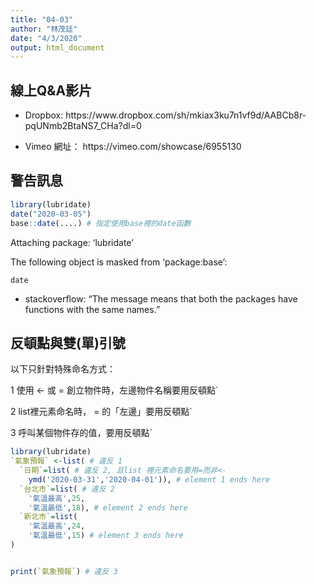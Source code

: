 ```yaml
---
title: "04-03"
author: "林茂廷"
date: "4/3/2020"
output: html_document
---
```


## 線上Q&A影片

  * Dropbox: https://www.dropbox.com/sh/mkiax3ku7n1vf9d/AABCb8r-pqUNmb2BtaNS7_CHa?dl=0
  
  * Vimeo 網址： https://vimeo.com/showcase/6955130


## 警告訊息

```r
library(lubridate)
date("2020-03-05") 
base::date(....) # 指定使用base裡的date函數
```

  
Attaching package: ‘lubridate’

The following object is masked from ‘package:base’:

    date

  * stackoverflow: "The message means that both the packages have functions with the same names." 

## 反頓點與雙(單)引號

以下只針對特殊命名方式：

  1 使用 <- 或 = 創立物件時，左邊物件名稱要用反頓點`
  
  2 list裡元素命名時， = 的「左邊」要用反頓點`

  3 呼叫某個物件存的值，要用反頓點`

```r
library(lubridate)
`氣象預報` <-list( # 違反 1
  `日期`=list( # 違反 2, 且list 裡元素命名要用=而非<-
    ymd('2020-03-31','2020-04-01')), # element 1 ends here
  `台北市`=list( # 違反 2
    '氣溫最高',25,
    '氣溫最低',18), # element 2 ends here
  `新北市`=list(
    '氣溫最高',24,
    '氣溫最低',15) # element 3 ends here
)


print(`氣象預報`) # 違反 3
```

